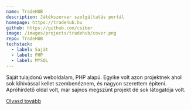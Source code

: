```yaml
---
name: TradeHUB
description: Játékszerver szolgáltatás portál
homepage: https://tradehub.hu
github: https://github.com/csiber
image: /images/projects/tradehub/cover.png
repo: TradeHUB
techstack:
  - label: Saját
  - label: PHP
  - label: MYSQL
---
```


Saját tulajdonú weboldalam, PHP alapú. Egyike volt azon projektnek ahol sok kihivással kellet szembenéznem, és nagyon szerettem épiteni. Apróhirdető oldal volt, már sajnos megszünt projekt de sok látogatója volt.

[Olvasd tovább](/about)
